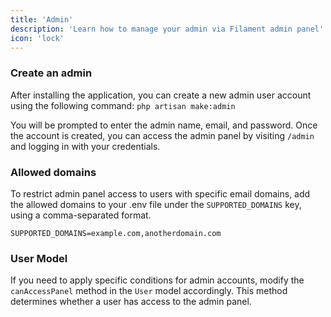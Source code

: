 ```yaml
---
title: 'Admin'
description: 'Learn how to manage your admin via Filament admin panel'
icon: 'lock'
---
```


### Create an admin
After installing the application, you can create a new admin user account using the following command:
```php artisan make:admin```

You will be prompted to enter the admin name, email, and password. Once the account is created, you can access the admin panel by visiting `/admin` and logging in with your credentials.

### Allowed domains
To restrict admin panel access to users with specific email domains, add the allowed domains to your .env file under the `SUPPORTED_DOMAINS` key, using a comma-separated format.

```SUPPORTED_DOMAINS=example.com,anotherdomain.com```

### User Model 
If you need to apply specific conditions for admin accounts, modify the `canAccessPanel` method in the `User` model accordingly. This method determines whether a user has access to the admin panel.